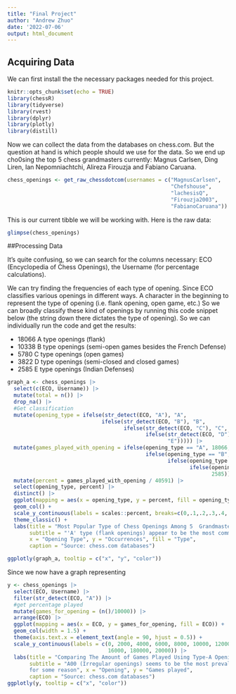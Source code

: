 ```yaml
---
title: "Final Project"
author: "Andrew Zhuo"
date: '2022-07-06'
output: html_document
---
```


## Acquiring Data

We can first install the the necessary packages needed for this project.

```r
knitr::opts_chunk$set(echo = TRUE)
library(chessR)
library(tidyverse)
library(rvest)
library(dplyr)
library(plotly)
library(distill)
```



Now we can collect the data from the databases on chess.com. But the question at hand is which people should we use for the data. So we end up cho0sing the top 5 chess grandmasters currently: Magnus Carlsen, Ding Liren, Ian Nepomniachtchi, Alireza Firouzja and Fabiano Caruana.


```r
chess_openings <- get_raw_chessdotcom(usernames = c("MagnusCarlsen",
                                                    "Chefshouse",
                                                    "lachesisQ",
                                                    "Firouzja2003",
                                                    "FabianoCaruana"))
```

This is our current tibble we will be working with. Here is the raw data:

```r
glimpse(chess_openings)
```

##Processing Data

It's quite confusing, so we can search for the columns necessary: ECO (Encyclopedia of Chess Openings), the Username (for percentage calculations).

We can try finding the frequencies of each type of opening. Since ECO classifies various openings in different ways. A character in the beginning to represent the type of opening (i.e. flank opening, open game, etc.) So we can broadly classify these kind of openings by running this code snippet below (the string down there dictates the type of opening). So we can individually run the code and get the results:

-   18066 A type openings (flank)
-   10338 B type openings (semi-open games besides the French Defense)
-   5780 C type openings (open games)
-   3822 D type openings (semi-closed and closed games)
-   2585 E type openings (Indian Defenses)

```r
graph_a <- chess_openings |> 
  select(c(ECO, Username)) |> 
  mutate(total = n()) |> 
  drop_na() |> 
  #Get classification
  mutate(opening_type = ifelse(str_detect(ECO, "A"), "A", 
                              ifelse(str_detect(ECO, "B"), "B", 
                                     ifelse(str_detect(ECO, "C"), "C",
                                            ifelse(str_detect(ECO, "D"), "D", 
                                                   "E"))))) |> 
  mutate(games_played_with_opening = ifelse(opening_type == "A", 18066,
                                            ifelse(opening_type == "B", 10338, 
                                                   ifelse(opening_type == "C", 5780,
                                                          ifelse(opening_type == "D", 3822,
                                                                 2585))))) |> 
  mutate(percent = games_played_with_opening / 40591) |> 
  select(opening_type, percent) |> 
  distinct() |> 
  ggplot(mapping = aes(x = opening_type, y = percent, fill = opening_type)) + 
  geom_col() +
  scale_y_continuous(labels = scales::percent, breaks=c(0,.1,.2,.3,.4,.5,.6,.7,.8,.9,100)) +
  theme_classic() +
  labs(title = "Most Popular Type of Chess Openings Among 5  Grandmasters",
       subtitle = "'A' type (flank openings) appear to be the most commonly played",
       x = "Opening Type", y = "Occurrences", fill = "Type", 
       caption = "Source: chess.com databases")

ggplotly(graph_a, tooltip = c("x", "y", "color"))
```

Since we now have a graph representing

```r
y <- chess_openings |> 
  select(ECO, Username) |> 
  filter(str_detect(ECO, "A")) |> 
  #get percentage played
  mutate(games_for_opening = (n()/10000)) |> 
  arrange(ECO) |> 
  ggplot(mapping = aes(x = ECO, y = games_for_opening, fill = ECO)) +
  geom_col(width = 1.5) +
  theme(axis.text.x = element_text(angle = 90, hjust = 0.5)) +
  scale_y_continuous(labels = c(0, 2000, 4000, 6000, 8000, 10000, 12000, 14000,
                                16000, 180000, 20000)) |> 
  labs(title = "Comparing The Amount of Games Played Using Type-A Openings",
       subtitle = "A00 (Irregular openings) seems to be the most prevalent\n
       for some reason", x = "Opening", y = "Games played", 
       caption = "Source: chess.com databases")
ggplotly(y, tooltip = c("x", "color"))
```
